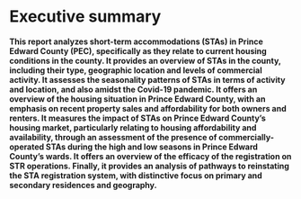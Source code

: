 # Executive summary {-}

**This report analyzes short-term accommodations (STAs) in Prince Edward County (PEC), specifically as they relate to current housing conditions in the county. It provides an overview of STAs in the county, including their type, geographic location and levels of commercial activity. It assesses the seasonality patterns of STAs in terms of activity and location, and also amidst the Covid-19 pandemic. It offers an overview of the housing situation in Prince Edward County, with an emphasis on recent property sales and affordability for both owners and renters. It measures the impact of STAs on Prince Edward County’s housing market, particularly relating to housing affordability and availability, through an assessment of the presence of commercially-operated STAs during the high and low seasons in Prince Edward County’s wards. It offers an overview of the efficacy of the registration on STR operations. Finally, it provides an analysis of pathways to reinstating the STA registration system, with distinctive focus on primary and secondary residences and geography.**

\noindent\rule{\textwidth}{1pt}

<!-- **SHORT-TERM RENTALS IN PRINCE EDWARD COUNTY: MARKET OVERVIEW** -->

<!-- - There are on a daily average 490 active STA listings in Prince Edward County housing units in 2021, which collectively earned $138,000 per day. -->
<!-- - The average number of active listings declined by 37.2% compared to 2019, while revenue increased by 52.7%. -->
<!-- - The ward with the most active listings is Picton, with 19.5%, followed by Hallowell (13.4%) and Wellington (11.5%). -->
<!-- - Most (92.9%) STA listings were entire homes, responsible for 98.0% of total revenues. -->
<!-- - Revenue is distributed unevenly among hosts, with the top 10% of hosts earning 49.2% of revenues and the top 1% earning 20.8% of all revenues. -->
<!-- - Multilistings account for almost half (49.6%) of STA listings in the county, earning 50.6% of total host revenue. -->
<!-- - The Covid-19 pandemic has caused reservations to drop by 20%, while nightly prices were almost twice (48.4%) as high in 2021 compared to 2019. -->
<!-- - The pandemic has also flattened the seasonality pattern in the county, with non-summer months receiving more reservations on average than the years before. -->

<!-- **HOUSING IN PRINCE EDWARD COUNTY: SUMMARY ANALYSIS** -->

<!-- - In 2020 and 2021, housing prices in Prince Edward County have been skyrocketing, with a year-over-year increase of  -->
<!-- - In order for 2020 and 2021 housing prices to be affordable for renters in the county, households would require an additional $XX,XXX in after-tax income in Picton, $XX,XXX in TKTK and $XX,XXX in TKTK. -->
<!-- - Up to half of home sales were attributable to new short-term accommodations being created in the county in 2016, while that number was a quarter in 2020.  -->
<!-- - The largest year-over-year increases in rent occurred in 2021, when rents increased by 52%. Renters in Picton spend on average $TKTK more on rent than what is considered affordable, while this number is $TKTK for Wellington. -->

<!-- **SHORT-TERM RENTALS IN PRINCE EDWARD COUNTY: HOUSING IMPACTS** -->

<!-- - Short-term rentals removed TKTK housing units from Prince Edward County’s long-term market in 2020, a decline of XX% since 2019. -->
<!-- - Almost two thirds of all entire-home listings and four in ten private-room listings are dedicated STRs. -->
<!-- - In the Downtown area, 1.9% of all housing has been converted to dedicated STRs, while the figure is 1.5% in Riley Park and 1.4% in Shaughnessy. -->
<!-- - Between 2015 and 2019, STRs have been responsible for a 2.1% increase in average monthly rent, and the average renter household in Prince Edward County has paid an additional $1,390 in rent because of the impact of STRs. -->
<!-- - The number of frequently-rented entire home listings dropped from 2,680 in January 2020 to just 940 in August 2020. -->
<!-- - 39.2% of FREH listings were permanently deactivated and 22.9% were temporarily blocked. -->

<!-- **PRINCE EDWARD COUNTY REGISTRATION ANALYSIS** -->

<!-- - Out of the 963 license applications, 423 were approved, with  total of 351 valid licenses operating prior the the moratorium. -->
<!-- - Picton is the ward that received the most license applications, with 71, followed by Hallowell (60) and Wellington (54). -->
<!-- - During the STA registration period, there was about 1 new STR listing created per day. During the moratorium, the rate of new listings being created on STR platforms remained substantially the same, showing that the registration and moratorium did not directly impact the creation of STA listings in the county, but rather the overall pandemic conditions. -->
<!-- - 331 housing units that were sold since 2016 also applied for a STA license, indicating a strong connection between recent house sales and STR operations. -->


<!-- **PATHWAYS TO REINSTATING SHORT-TERM RENTAL ACCOMODATION REGULATIONS** -->

<!-- - Based on the registration analysis, there are two policy pathways that the county could take to reinstate the STA registration system: Redistribute or Restrict; which could be done for towns and village only or for the entire county. -->
<!-- - By redistributing, the county would emit licenses to primary residence operators only, having the potential to redistribute $6.2 million in STA revenue to 1,000 part-time home sharers, which would earn around $6,200 each, yearly. -->
<!-- - By restricting the number of STAs in the County, 300 licenses would need to be allocated to maintain 2019 STA activity levels, with revenues being shared by a small amount of commercial operators. -->
<!-- - Rent subsidies to encourage owners to keep their unit on the long-term rental market in Prince Edward County would likely not be a potential solutions, since rent supplements would need to be as high as $2,520 in Wellington and $2,360 in the townships. -->

\newpage